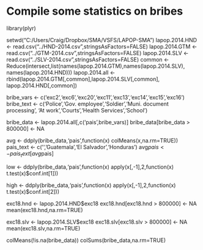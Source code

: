 # Compile some statistics on bribes 

library(plyr)

setwd("C:/Users/Craig/Dropbox/SMA/VSFS/LAPOP-SMA")
lapop.2014.HND <- read.csv("../HND-2014.csv",stringsAsFactors=FALSE)
lapop.2014.GTM <- read.csv("../GTM-2014.csv",stringsAsFactors=FALSE)
lapop.2014.SLV <- read.csv("../SLV-2014.csv",stringsAsFactors=FALSE)
common <- Reduce(intersect,list(names(lapop.2014.GTM),names(lapop.2014.SLV),
                                names(lapop.2014.HND)))
lapop.2014.all <- rbind(lapop.2014.GTM[,common],lapop.2014.SLV[,common],
                        lapop.2014.HND[,common])

bribe_vars <- c('exc2','exc6','exc20','exc11','exc13','exc14','exc15','exc16')
bribe_text <- c('Police','Gov. employee','Soldier','Muni. document processing',
                'At work','Courts','Health Services','School')

bribe_data <- lapop.2014.all[,c('pais',bribe_vars)]
bribe_data[bribe_data > 800000] <- NA

avg <- ddply(bribe_data,'pais',function(x) colMeans(x,na.rm=TRUE))
pais_text <- c('','Guatemala','El Salvador','Honduras')
avg$pais <- pais_text[avg$pais]

low <- ddply(bribe_data,'pais',function(x)
  apply(x[,-1],2,function(x) t.test(x)$conf.int[1]))

high <- ddply(bribe_data,'pais',function(x)
  apply(x[,-1],2,function(x) t.test(x)$conf.int[2]))

exc18.hnd <- lapop.2014.HND$exc18
exc18.hnd[exc18.hnd > 800000] <- NA
mean(exc18.hnd,na.rm=TRUE)

exc18.slv <- lapop.2014.SLV$exc18
exc18.slv[exc18.slv > 800000] <- NA
mean(exc18.slv,na.rm=TRUE)

colMeans(!is.na(bribe_data))
colSums(bribe_data,na.rm=TRUE)

